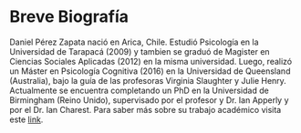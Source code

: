 # Breve Biografía {-}

Daniel Pérez Zapata nació en Arica, Chile. Estudió Psicología en la Universidad de Tarapacá (2009) y tambien se graduó de Magister en Ciencias Sociales Aplicadas (2012) en la misma universidad. Luego, realizó un Máster en Psicología Cognitiva (2016) en la Universidad de Queensland (Australia), bajo la guía de las profesoras Virginia Slaughter y Julie Henry. Actualmente se encuentra completando un PhD en la Universidad de Birmingham (Reino Unido), supervisado por el profesor y Dr. Ian Apperly y por el Dr. Ian Charest. Para saber más sobre su trabajo académico visita este [link](https://www.danielperezzapata.com){target="_blank"}. 